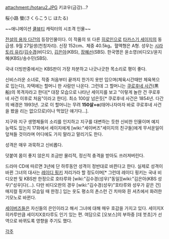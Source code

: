 attachment:/hotaru2.JPG
키쿄우(금강)...?

桜小路 螢(さくらこうじ ほたる)

~~애니메이션 [[쿨뷰티]] 캐릭터의 시조격 인물~~

[[전설의 용자 다간]]의 등장인물이다.
이 작품의 또 다른 [[히로인]]으로 [[타카스기 세이지]]의 동급생. 9월 27일생(천칭자리). 신장 152cm、체중 40.5kg。혈액형은 A형. 
성우는 [[시라토리 유리]]/[[김수경(성우)|김수경]](비디오), [[김은아(KBS 성우)|김은아]](KBS), [[장혜선]](SBS). 한국명은 윤소영(비디오)/윤지혜(KBS)/송수민(SBS).

국내 더빙판중에서는 KBS판이 가장 차분하고 나긋나긋한 목소리로 평이 좋다.

신비스러운 소녀로, 작중 처음부터 끝까지 한가지 옷만 입으며(체육시간때만 체육복으로 입는다), 자택에는 할머니 한 사람만 나온다. 그런데 그 할머니는 [[쿠로후네 사건]](黒船)의 목격자라고 한다[* 대장 모습으로 나타난 세이지를 보고 "이렇게 놀란 건 쿠로후네 사건 이후로 처음"이라고 한다]. 최소 100살 넘은듯[* 쿠로후네 사건은 1854년. 다간의 배경은 1993년. 고로 이 할머니는 무려 '''150살+α'''(태어나자마자 바로 쿠로후네 사건을 봤을 리는 없으므로)이나 먹었단 얘기다…].

지구와 지구 생명체들의 소리를 인지하고 지구를 대변하는 듯한 신비한 인물이며 예지 능력도 있는지 17화에서 세이지에게 [wiki:"세이버즈"세이지의 친구들]에게 무서운일이 덮쳐들 것이라며 어디에도 가지 말라고 말리기도 한다.

성격은 매우 과묵하고 신비롭다.

덧붙여 몸이 좋지 않은지 조금만 물리적, 정신적 충격을 받아도 쓰러져버린다. 

드라마 CD에 따르면 3년에 단 하루동안 성격이 정반대로 바뀐다고 한다. 실제로 성격이 바뀐 그녀의 대사는 [[레이디 핑키]] 저리가라 할 정도이며[* 그런데 레이디 핑키는 국내 비디오판 및 KBS판 한정으로 호타루와 [wiki:"김수경(성우)"동일][wiki:"김은아(KBS 성우)"성우]다(...). 다만 비디오판의 경우 [wiki:"김수경(성우)"호타루와 성우가 같은 건] 매지컬 핑키의 모습일 때 한정.] 입는 옷도 평소의 촌스런 긴 치마와 흰 셔츠에서 화려한 기모노로 바뀐다.

[[세이버즈]]들은 자신들의 은인이라고 해서 그녀에 대해 매우 호감을 가지고 있다. 세이지X히카루만큼 세이지X호타루도 인기 있는 편. 여담으로 [오보스]의 부하중 [데 붓쵸]가 선역으로 바뀌도록 영향을 주기도 했다. 

[[각주]]

